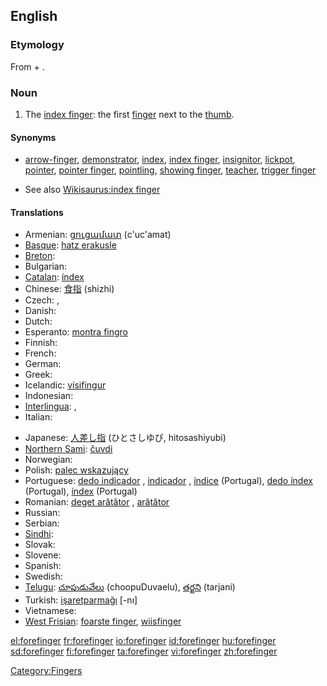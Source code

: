 ==English==

===Etymology===
From {{term|fore-}} + {{term|finger}}.

===Noun===
{{en-noun}}

# {{context|human|_|anatomy}} The [[index finger]]: the first [[finger]] next to the [[thumb]].

====Synonyms====
* {{sense|index finger}} [[arrow-finger]], [[demonstrator]], [[index]], [[index finger]], [[insignitor]], [[lickpot]], [[pointer]], [[pointer finger]], [[pointling]], [[showing finger]], [[teacher]], [[trigger finger]]
* See also [[Wikisaurus:index finger]]

====Translations====
{{trans-top|first finger next to the thumb}}
* Armenian: [[ցուցամատ]] (c'uc'amat)
* [[Basque]]: [[hatz erakusle]]
* [[Breton]]: {{t+|br|biz-yod|m|xs=Breton}}
* Bulgarian: {{t+|bg|показалец|m|sc=Cyrl}}
* [[Catalan]]: [[índex]] {{m}}
* Chinese: [[食指]] (shizhi)
* Czech: {{t-|cs|ukazovák|m}}, {{t-|cs|ukazováček|m}}
* Danish: {{t-|da|pegefinger}}
* Dutch: {{t+|nl|wijsvinger|m}}
* Esperanto: [[montra fingro]]
* Finnish: {{t+|fi|etusormi}}
* French: {{t+|fr|index|m}}
* German: {{t+|de|Zeigefinger|m}}
* Greek: {{t+|el|δείκτης|m|sc=Grek}}
* Icelandic: [[vísifingur]] {{m}}
* Indonesian: {{t+|id|jari telunjuk|xs=Indonesian}}
* [[Interlingua]]: {{t-|ia|digito indice|xs=Interlingua}}, {{t-|ia|indice|xs=Interlingua}}
* Italian: {{t+|it|indice}}
{{trans-mid}}
* Japanese: [[人差し指]] (ひとさしゆび, hitosashiyubi)
* [[Northern Sami]]: [[čuvdi]]
* Norwegian: {{t-|no|pekefinger|m}}
* Polish: [[palec wskazujący]] {{m}}
* Portuguese: [[dedo indicador]] {{m}}, [[indicador]] {{m}}, [[índice]] {{m}} (Portugal), [[dedo índex]] {{m}} (Portugal), [[índex]] {{m}} (Portugal)
* Romanian: [[deget arătător]] {{n}}, [[arătător]] {{n}}
* Russian: {{t+|ru|указательный палец|m|tr=ukazát'el'nyj pál'ec|sc=Cyrl}}
* Serbian: {{t-|sr|kažiprst|m}}
* [[Sindhi]]: {{sd-Arab|[[ڏَسِڻِي]]}} {{f}}
* Slovak: {{t-|sk|ukazovák|m}}
* Slovene: {{t+|sl|kazalec|m}}
* Spanish: {{t-|es|índice|m}}
* Swedish: {{t-|sv|pekfinger|n}}
* [[Telugu]]: [[చూపుడువేలు]] (choopuDuvaelu), [[తర్జని]] (tarjani)
* Turkish: [[işaretparmağı]] [-nı]
* Vietnamese: {{t+|vi|ngón tay trỏ|xs=Vietnamese}}
* [[West Frisian]]: [[foarste finger]], [[wiisfinger]]
{{trans-bottom}}

[[Category:Fingers]]

[[el:forefinger]]
[[fr:forefinger]]
[[io:forefinger]]
[[id:forefinger]]
[[hu:forefinger]]
[[sd:forefinger]]
[[fi:forefinger]]
[[ta:forefinger]]
[[vi:forefinger]]
[[zh:forefinger]]